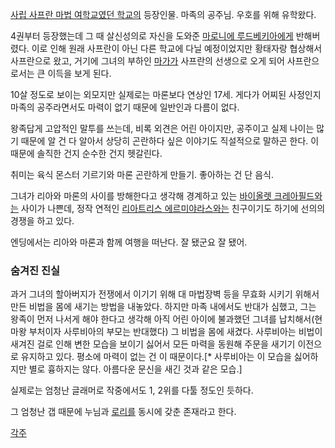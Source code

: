 [[사립 사프란 마법 여학교였던 학교]]의 등장인물. 마족의 공주님. 우호를 위해 유학왔다. 

4권부터 등장했는데 그 때 살신성의로 자신을 도와준 [[마로니에 루드베키아]]에게 반해버렸다. 이로 인해 원래 사프란이 아닌 다른 학교에 다닐 예정이었지만 황태자랑 협상해서 사프란으로 왔고, 거기에 그녀의 부하인 [[마가]]가 사프란의 선생으로 오게 되어 사프란으로서는 큰 이득을 보게 된다. 

10살 정도로 보이는 외모지만 실제로는 마론보다 연상인 17세. 게다가 어찌된 사정인지 마족의 공주라면서도 마력이 없기 때문에 일반인과 다름이 없다.

왕족답게 고압적인 말투를 쓰는데, 비록 외견은 어린 아이지만, 공주이고 실제 나이는 많기 때문에 알 건 다 알아서 상당히 곤란하다 싶은 이야기도 직설적으로 말하곤 한다. 이 때문에 솔직한 건지 순수한 건지 헷갈린다. 

취미는 육식 몬스터 기르기와 마론 곤란하게 만들기. 좋아하는 건 단 음식.

그녀가 리아와 마론의 사이를 방해한다고 생각해 경계하고 있는 [[바이올렛 크레아필드]]와는 사이가 나쁜데, 정작 연적인 [[리아트리스 에르미야라스]]와는 친구이기도 하기에 선의의 경쟁을 하고 있다.

엔딩에서는 리아와 마론과 함께 여행을 떠난다. 잘 됐군요 잘 됐어.



=== 숨겨진 진실 ===

과거 그녀의 할아버지가 전쟁에서 이기기 위해 대 마법장벽 등을 무효화 시키기 위해서 만든 비법을 몸에 새기는 방법을 내놓았다. 하지만 마족 내에서도 반대가 심했고, 그는 왕족이 먼저 나서게 해야 한다고 생각해 아직 어린 아이에 불과했던 그녀를 납치해서(현 마왕 부처이자 사루비아의 부모는 반대했다) 그 비법을 몸에 새겼다. 사루비아는 비법이 새겨진 걸로 인해 변한 모습을 보이기 싫어서 모든 마력을 동원해 주문을 새기기 이전으로 유지하고 있다. 평소에 마력이 없는 건 이 때문이다.[* 사루비아는 이 모습을 싫어하지만 별로 흉하지는 않다. 아름다운 문신을 새긴 것과 같은 모습.]

실제로는 엄청난 글래머로 작중에서도 1, 2위를 다툴 정도인 듯하다.

그 엄청난 갭 때문에 누님과 [[로리]]를 동시에 갖춘 존재라고 한다.

[[각주]]

